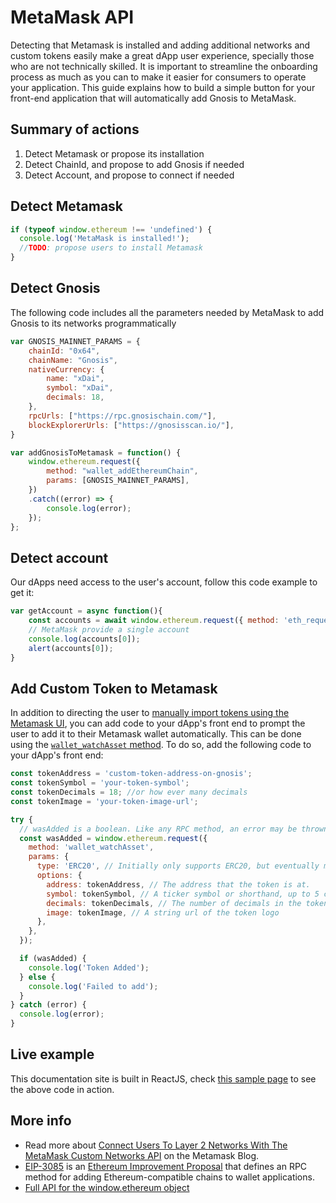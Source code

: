 --- 
---

# MetaMask API

Detecting that Metamask is installed and adding additional networks and custom tokens easily make a great dApp user experience, specially those who are not technically skilled. It is important to streamline the onboarding process as much as you can to make it easier for consumers to operate your application. This guide explains how to build a simple button for your front-end application that will automatically add Gnosis to MetaMask.

## Summary of actions

1. Detect Metamask or propose its installation
2. Detect ChainId, and propose to add Gnosis if needed
3. Detect Account, and propose to connect if needed

## Detect Metamask

```js showLineNumbers
if (typeof window.ethereum !== 'undefined') {
  console.log('MetaMask is installed!');
  //TODO: propose users to install Metamask
}
```

## Detect Gnosis

The following code includes all the parameters needed by MetaMask to add Gnosis to its networks programmatically

```js showLineNumbers
var GNOSIS_MAINNET_PARAMS = {
    chainId: "0x64",
    chainName: "Gnosis",
    nativeCurrency: {
        name: "xDai",
        symbol: "xDai",
        decimals: 18,
    },
    rpcUrls: ["https://rpc.gnosischain.com/"],
    blockExplorerUrls: ["https://gnosisscan.io/"],
}

var addGnosisToMetamask = function() {
    window.ethereum.request({
        method: "wallet_addEthereumChain",
        params: [GNOSIS_MAINNET_PARAMS],
    })
    .catch((error) => {
        console.log(error);
    });
};
```

## Detect account

Our dApps need access to the user's account, follow this code example to get it:

```js showLineNumbers
var getAccount = async function(){
    const accounts = await window.ethereum.request({ method: 'eth_requestAccounts' });
    // MetaMask provide a single account
    console.log(accounts[0]);
    alert(accounts[0]);
}
```
## Add Custom Token to Metamask
In addition to directing the user to [manually import tokens using the Metamask UI](https://metamask.zendesk.com/hc/en-us/articles/360015489031-How-to-add-unlisted-tokens-custom-tokens-in-MetaMask#h_01FWH492CHY60HWPC28RW0872H),
you can add code to your dApp's front end to prompt the user to add it to their Metamask wallet automatically. This can be done using the [`wallet_watchAsset` method](https://docs.metamask.io/guide/rpc-api.html#wallet-watchasset). To do so, add the following code to your dApp's front end:
```javascript showLineNumbers
const tokenAddress = 'custom-token-address-on-gnosis';
const tokenSymbol = 'your-token-symbol';
const tokenDecimals = 18; //or how ever many decimals
const tokenImage = 'your-token-image-url';

try {
  // wasAdded is a boolean. Like any RPC method, an error may be thrown.
  const wasAdded = window.ethereum.request({
    method: 'wallet_watchAsset',
    params: {
      type: 'ERC20', // Initially only supports ERC20, but eventually more!
      options: {
        address: tokenAddress, // The address that the token is at.
        symbol: tokenSymbol, // A ticker symbol or shorthand, up to 5 chars.
        decimals: tokenDecimals, // The number of decimals in the token
        image: tokenImage, // A string url of the token logo
      },
    },
  });

  if (wasAdded) {
    console.log('Token Added');
  } else {
    console.log('Failed to add');
  }
} catch (error) {
  console.log(error);
}
```

## Live example

This documentation site is built in ReactJS, check [this sample page](/live-samples/metamask-add-button) to see the above code in action.


## More info

- Read more about [Connect Users To Layer 2 Networks With The MetaMask Custom Networks API](https://consensys.net/blog/metamask/connect-users-to-layer-2-networks-with-the-metamask-custom-networks-api/) on the Metamask Blog.
- [EIP-3085](https://eips.ethereum.org/EIPS/eip-3085) is an [Ethereum Improvement Proposal](https://eips.ethereum.org/) that defines an RPC method for adding Ethereum-compatible chains to wallet applications.
- [Full API for the window.ethereum object](https://docs.metamask.io/guide/ethereum-provider.html#table-of-contents)

